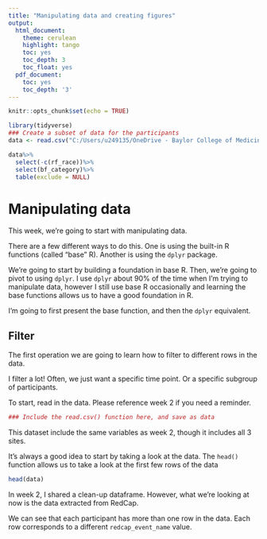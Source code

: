 ```yaml
---
title: "Manipulating data and creating figures"
output:
  html_document:
    theme: cerulean 
    highlight: tango
    toc: yes
    toc_depth: 3
    toc_float: yes
  pdf_document:
    toc: yes
    toc_depth: '3'
---
```


```r
knitr::opts_chunk$set(echo = TRUE)
```


```r
library(tidyverse)
### Create a subset of data for the participants
data <- read.csv("C:/Users/u249135/OneDrive - Baylor College of Medicine/Teaching Materials/R-workshop/PreWorkshop/Week3/Stool4TB Database for Abi.csv")

data%>%
  select(-c(rf_race))%>%
  select(bf_category)%>%
  table(exclude = NULL)
```


# Manipulating data

This week, we're going to start with manipulating data. 

There are a few different ways to do this. One is using the built-in R functions (called "base" R). Another is using the `dplyr` package.

We're going to start by building a foundation in base R. Then, we're going to pivot to using `dplyr`. I use `dplyr` about 90% of the time when I'm trying to manipulate data, however I still use base R occasionally and learning the base functions allows us to have a good foundation in R.

I'm going to first present the base function, and then the `dplyr` equivalent.  

## Filter

The first operation we are going to learn how to filter to different rows in the data.

I filter a lot! Often, we just want a specific time point. Or a specific subgroup of participants.

To start, read in the data. Please reference week 2 if you need a reminder.

```r
### Include the read.csv() function here, and save as data
```

This dataset include the same variables as week 2, though it includes all 3 sites.

It's always a good idea to start by taking a look at the data. The `head()` function allows us to take a look at the first few rows of the data

```r
head(data)
```

In week 2, I shared a clean-up dataframe. However, what we're looking at now is the data extracted from RedCap.

We can see that each participant has more than one row in the data. Each row corresponds to a different `redcap_event_name` value. 


